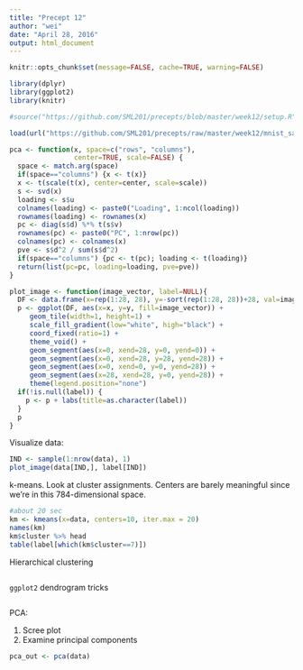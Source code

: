 ```yaml
---
title: "Precept 12"
author: "wei"
date: "April 28, 2016"
output: html_document
---
```


```r
knitr::opts_chunk$set(message=FALSE, cache=TRUE, warning=FALSE)
```


```r
library(dplyr)
library(ggplot2)
library(knitr)

#source("https://github.com/SML201/precepts/blob/master/week12/setup.R")

load(url("https://github.com/SML201/precepts/raw/master/week12/mnist_sample.RData"))

pca <- function(x, space=c("rows", "columns"), 
                center=TRUE, scale=FALSE) {
  space <- match.arg(space)
  if(space=="columns") {x <- t(x)}
  x <- t(scale(t(x), center=center, scale=scale))
  s <- svd(x)
  loading <- s$u
  colnames(loading) <- paste0("Loading", 1:ncol(loading))
  rownames(loading) <- rownames(x)
  pc <- diag(s$d) %*% t(s$v)
  rownames(pc) <- paste0("PC", 1:nrow(pc))
  colnames(pc) <- colnames(x)
  pve <- s$d^2 / sum(s$d^2)
  if(space=="columns") {pc <- t(pc); loading <- t(loading)}
  return(list(pc=pc, loading=loading, pve=pve))
}

plot_image <- function(image_vector, label=NULL){
  DF <- data.frame(x=rep(1:28, 28), y=-sort(rep(1:28, 28))+28, val=image_vector)
  p <- ggplot(DF, aes(x=x, y=y, fill=image_vector)) + 
	 geom_tile(width=1, height=1) +
	 scale_fill_gradient(low="white", high="black") +
	 coord_fixed(ratio=1) + 
	 theme_void() +
	 geom_segment(aes(x=0, xend=28, y=0, yend=0)) +
	 geom_segment(aes(x=0, xend=28, y=28, yend=28)) +
	 geom_segment(aes(x=0, xend=0, y=0, yend=28)) +
	 geom_segment(aes(x=28, xend=28, y=0, yend=28)) +
	 theme(legend.position="none")
  if(!is.null(label)) {
    p <- p + labs(title=as.character(label))
  }
  p
}


```

Visualize data:
```r
IND <- sample(1:nrow(data), 1)
plot_image(data[IND,], label[IND])
```

k-means. Look at cluster assignments. Centers are barely meaningful since we're in this 784-dimensional space.

```r
#about 20 sec
km <- kmeans(x=data, centers=10, iter.max = 20)
names(km)
km$cluster %>% head
table(label[which(km$cluster==7)])
```

Hierarchical clustering

```r
```

`ggplot2` dendrogram tricks

```r
```


PCA:

1. Scree plot
2. Examine principal components

```r
pca_out <- pca(data)
```


